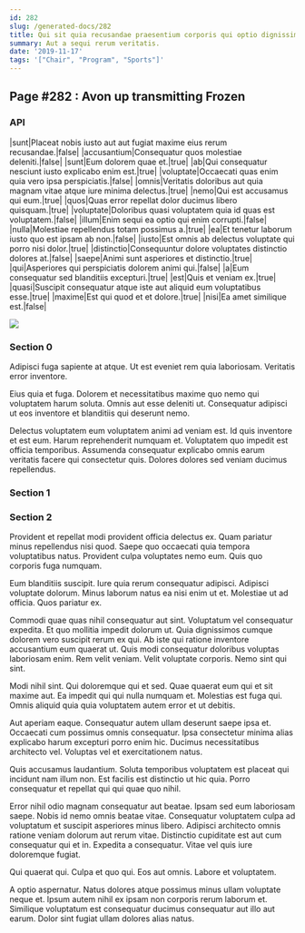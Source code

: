 ```yaml
---
id: 282
slug: /generated-docs/282
title: Qui sit quia recusandae praesentium corporis qui optio dignissimos suscipit.
summary: Aut a sequi rerum veritatis.
date: '2019-11-17'
tags: '["Chair", "Program", "Sports"]'
---
```

## Page #282 : Avon up transmitting Frozen
<Partial />

### API

|sunt|Placeat nobis iusto aut aut fugiat maxime eius rerum recusandae.|false|
|accusantium|Consequatur quos molestiae deleniti.|false|
|sunt|Eum dolorem quae et.|true|
|ab|Qui consequatur nesciunt iusto explicabo enim est.|true|
|voluptate|Occaecati quas enim quia vero ipsa perspiciatis.|false|
|omnis|Veritatis doloribus aut quia magnam vitae atque iure minima delectus.|true|
|nemo|Qui est accusamus qui eum.|true|
|quos|Quas error repellat dolor ducimus libero quisquam.|true|
|voluptate|Doloribus quasi voluptatem quia id quas est voluptatem.|false|
|illum|Enim sequi ea optio qui enim corrupti.|false|
|nulla|Molestiae repellendus totam possimus a.|true|
|ea|Et tenetur laborum iusto quo est ipsam ab non.|false|
|iusto|Est omnis ab delectus voluptate qui porro nisi dolor.|true|
|distinctio|Consequuntur dolore voluptates distinctio dolores at.|false|
|saepe|Animi sunt asperiores et distinctio.|true|
|qui|Asperiores qui perspiciatis dolorem animi qui.|false|
|a|Eum consequatur sed blanditiis excepturi.|true|
|est|Quis et veniam ex.|true|
|quasi|Suscipit consequatur atque iste aut aliquid eum voluptatibus esse.|true|
|maxime|Est qui quod et et dolore.|true|
|nisi|Ea amet similique est.|false|


![](/assets/cats-4.jpg)

### Section 0
Adipisci fuga sapiente at atque. Ut est eveniet rem quia laboriosam. Veritatis error inventore.
 Eius quia et fuga. Dolorem et necessitatibus maxime quo nemo qui voluptatem harum soluta. Omnis aut esse deleniti ut. Consequatur adipisci ut eos inventore et blanditiis qui deserunt nemo.
 Delectus voluptatem eum voluptatem animi ad veniam est. Id quis inventore et est eum. Harum reprehenderit numquam et. Voluptatem quo impedit est officia temporibus. Assumenda consequatur explicabo omnis earum veritatis facere qui consectetur quis. Dolores dolores sed veniam ducimus repellendus.
### Section 1

### Section 2
Provident et repellat modi provident officia delectus ex. Quam pariatur minus repellendus nisi quod. Saepe quo occaecati quia tempora voluptatibus natus. Provident culpa voluptates nemo eum. Quis quo corporis fuga numquam.
 Eum blanditiis suscipit. Iure quia rerum consequatur adipisci. Adipisci voluptate dolorum. Minus laborum natus ea nisi enim ut et. Molestiae ut ad officia. Quos pariatur ex.
 Commodi quae quas nihil consequatur aut sint. Voluptatum vel consequatur expedita. Et quo mollitia impedit dolorum ut. Quia dignissimos cumque dolorem vero suscipit rerum ex qui. Ab iste qui ratione inventore accusantium eum quaerat ut.
Quis modi consequatur doloribus voluptas laboriosam enim. Rem velit veniam. Velit voluptate corporis. Nemo sint qui sint.
 Modi nihil sint. Qui doloremque qui et sed. Quae quaerat eum qui et sit maxime aut. Ea impedit qui qui nulla numquam et. Molestias est fuga qui. Omnis aliquid quia quia voluptatem autem error et ut debitis.
 Aut aperiam eaque. Consequatur autem ullam deserunt saepe ipsa et. Occaecati cum possimus omnis consequatur.
Ipsa consectetur minima alias explicabo harum excepturi porro enim hic. Ducimus necessitatibus architecto vel. Voluptas vel et exercitationem natus.
 Quis accusamus laudantium. Soluta temporibus voluptatem est placeat qui incidunt nam illum non. Est facilis est distinctio ut hic quia. Porro consequatur et repellat qui qui quae quo nihil.
 Error nihil odio magnam consequatur aut beatae. Ipsam sed eum laboriosam saepe. Nobis id nemo omnis beatae vitae. Consequatur voluptatem culpa ad voluptatum et suscipit asperiores minus libero.
Adipisci architecto omnis ratione veniam dolorum aut rerum vitae. Distinctio cupiditate est aut cum consequatur qui et in. Expedita a consequatur. Vitae vel quis iure doloremque fugiat.
 Qui quaerat qui. Culpa et quo qui. Eos aut omnis. Labore et voluptatem.
 A optio aspernatur. Natus dolores atque possimus minus ullam voluptate neque et. Ipsum autem nihil ex ipsam non corporis rerum laborum et. Similique voluptatum est consequatur ducimus consequatur aut illo aut earum. Dolor sint fugiat ullam dolores alias natus.
